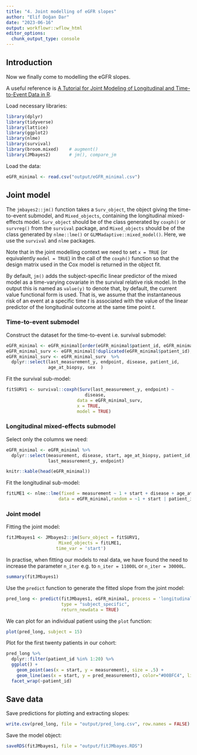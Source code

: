 ```yaml
---
title: "4. Joint modelling of eGFR slopes"
author: "Elif Doğan Dar"
date: "2023-06-16"
output: workflowr::wflow_html
editor_options:
  chunk_output_type: console
---
```


## Introduction

Now we finally come to modelling the eGFR slopes. 

A useful reference is [A Tutorial for Joint Modeling of Longitudinal and Time-to-Event Data in R](https://doi.org/10.5964/qcmb.2979).
 

Load necessary libraries:
```r
library(dplyr)
library(tidyverse)
library(lattice)
library(ggplot2)
library(nlme)
library(survival)
library(broom.mixed)    # augment()
library(JMbayes2)       # jm(), compare_jm
```

Load the data:

```r
eGFR_minimal <- read.csv("output/eGFR_minimal.csv")
```

## Joint model

The `jmbayes2::jm()` function takes a `Surv_object`, the object giving the time-to-event submodel, and `Mixed_objects`, containing the longitudinal mixed-effects model. `Surv_object` should be of the class generated by `coxph()` or `survreg()` from the `survival` package, and `Mixed_objects` should be of the class generated by `nlme::lme()` or `GLMMadaptive::mixed_model()`. Here, we use the `survival` and `nlme` packages.

Note that in the joint modelling context we need to set `x = TRUE` (or equivalently
`model = TRUE`) in the call of the `coxph()` function so that the design matrix 
used in the Cox model is returned in the object fit.

By default, `jm()` adds the subject-specific linear predictor of the mixed model 
as a time-varying covariate in the survival relative risk model. In the output 
this is named as `value(y)` to denote that, by default, the current 
value functional form is used. That is, we assume that the instantaneous risk 
of an event at a specific time $t$ is associated with the value of the linear 
predictor of the longitudinal outcome at the same time point $t$.

### Time-to-event submodel

Construct the dataset for the time-to-event i.e. survival submodel:
```r
eGFR_minimal <- eGFR_minimal[order(eGFR_minimal$patient_id, eGFR_minimal$start),]
eGFR_minimal_surv <- eGFR_minimal[!duplicated(eGFR_minimal$patient_id),]
eGFR_minimal_surv <- eGFR_minimal_surv  %>%
  dplyr::select(last_measurement_y, endpoint, disease, patient_id, 
                age_at_biopsy, sex  )
```

Fit the survival sub-model:
```r
fitSURV1 <- survival::coxph(Surv(last_measurement_y, endpoint) ~ 
                              disease, 
                           data = eGFR_minimal_surv,
                           x = TRUE,
                           model = TRUE)
```

### Longitudinal mixed-effects submodel

Select only the columns we need:
```r
eGFR_minimal <- eGFR_minimal %>%
  dplyr::select(measurement, disease, start, age_at_biopsy, patient_id,
                last_measurement_y, endpoint)

knitr::kable(head(eGFR_minimal))
```

Fit the longitudinal sub-model:
```r
fitLME1 <- nlme::lme(fixed = measurement ~ 1 + start + disease + age_at_biopsy ,
                    data = eGFR_minimal,random = ~1 + start | patient_id)
```

### Joint model

Fitting the joint model:
```r
fitJMbayes1 <- JMbayes2::jm(Surv_object = fitSURV1,
                    Mixed_objects = fitLME1,
                   time_var = 'start')
```

In practise, when fitting our models to real data, we have found the need to increase the parameter `n_iter` e.g. to `n_iter = 11000L` or `n_iter = 30000L`.

```r
summary(fitJMbayes1)
```

Use the `predict` function to generate the fitted slope from the joint model:

```r
pred_long <- predict(fitJMbayes1, eGFR_minimal, process = 'longitudinal',
                     type = "subject_specific", 
                     return_newdata = TRUE)
```

We can plot for an individual patient using the `plot` function:

```r
plot(pred_long, subject = 15)
```

Plot for the first twenty patients in our cohort:
```r
pred_long %>%
  dplyr::filter(patient_id %in% 1:20) %>%
  ggplot() +
    geom_point(aes(x = start, y = measurement), size = .5) +
    geom_line(aes(x = start, y = pred_measurement), color="#00BFC4", linewidth =.5)+
  facet_wrap(~patient_id)
```

## Save data

Save predictions for plotting and extracting slopes:
```r
write.csv(pred_long, file = "output/pred_long.csv", row.names = FALSE)
```

Save the model object:
```r
saveRDS(fitJMbayes1, file = "output/fitJMbayes.RDS")
```
